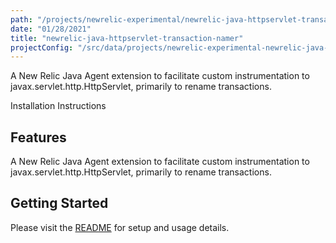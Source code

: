 ```yaml
---
path: "/projects/newrelic-experimental/newrelic-java-httpservlet-transaction-namer"
date: "01/28/2021"
title: "newrelic-java-httpservlet-transaction-namer"
projectConfig: "/src/data/projects/newrelic-experimental-newrelic-java-httpservlet-transaction-namer.json"
---
```


<!-- Imports must occur at the top of the file -->

A New Relic Java Agent extension to facilitate custom instrumentation to javax.servlet.http.HttpServlet, primarily to rename transactions.

<Link to="https://github.com/newrelic-experimental/newrelic-java-httpservlet-transaction-namer">Installation Instructions</Link>

## Features

A New Relic Java Agent extension to facilitate custom instrumentation to javax.servlet.http.HttpServlet, primarily to rename transactions.

## Getting Started

Please visit the [README](https://github.com/newrelic-experimental/newrelic-java-httpservlet-transaction-namer#readme) for setup and usage details.
